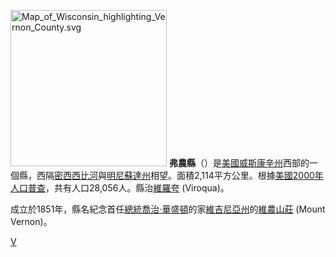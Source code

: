 {{Otheruses|弗農縣|subject=美國威斯康辛州的一個縣|other=同名的縣}}
[[File:Map_of_Wisconsin_highlighting_Vernon_County.svg|250px]]
'''弗農縣'''（{{lang-en|Vernon County}}）是[[美國|美國]][[威斯康辛州|威斯康辛州]]西部的一個縣，西隔[[密西西比河|密西西比河]]與[[明尼蘇達州|明尼蘇達州]]相望。面積2,114平方公里。根據[[美國2000年人口普查|美國2000年人口普查]]，共有人口28,056人。縣治[[維羅夸_(威斯康辛州)|維羅夸]] (Viroqua)。

成立於1851年，縣名紀念首任[[美國總統|總統]][[喬治·華盛頓|喬治·華盛頓]]的家[[維吉尼亞州|維吉尼亞州]]的[[維農山莊|維農山莊]] (Mount Vernon)。
{{Wisconsin-stub}}

[[Category:威斯康辛州行政区划|V]]